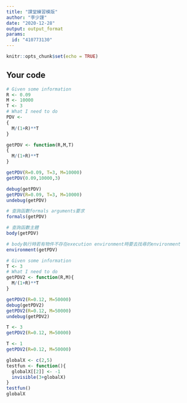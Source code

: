```yaml
---
title: "課堂練習模版"
author: "李少謹"
date: "2020-12-28"
output: output_format
params:
  id: "410773130"
---
```


```r
knitr::opts_chunk$set(echo = TRUE)
```

## Your code

```r
# Given some information
R <- 0.09
M <- 10000
T <- 3
# What I need to do
PDV <- 
{
  M/(1+R)**T
}
```

```r
getPDV <- function(R,M,T) 
{
  M/(1+R)**T
}
```


```r
getPDV(R=0.09, T=3, M=10000)
getPDV(0.09,10000,3)
```


```r
debug(getPDV) 
getPDV(R=0.09, T=3, M=10000) 
undebug(getPDV)
```


```r
# 查詢函數formals arguments要求
formals(getPDV)
```


```r
# 查詢函數主體
body(getPDV)

```


```r
# body執行時若有物件不存在execution environment時要去找尋的environment
environment(getPDV)
```


```r
# Given some information
T <- 3
# What I need to do
getPDV2 <- function(R,M){
  M/(1+R)**T
}
```


```r
getPDV2(R=0.12, M=50000)
debug(getPDV2)
getPDV2(R=0.12, M=50000)
undebug(getPDV2)
```


```r
T <- 3
getPDV2(R=0.12, M=50000)
```


```r
T <- 1
getPDV2(R=0.12, M=50000)
```


```r
globalX <- c(2,5)
testfun <- function(){
  globalX[[2]] <- -1
  invisible(3+globalX)
}
testfun()
globalX
```


```r
```


```r
```


```r
```


```r
```


```r
```


```r
```


```r
```


```r
```


```r
```


```r
```


```r
```


```r
```


```r
```


```r
```


```r
```


```r
```


```r
```


```r
```


```r
```


```r
```


```r
```


```r
```


```r
```


```r
```


```r
```


```r
```


```r
```


```r
```


```r
```


```r
```


```r
```


```r
```


```r
```


```r
```


```r
```


```r
```


```r
```


```r
```

